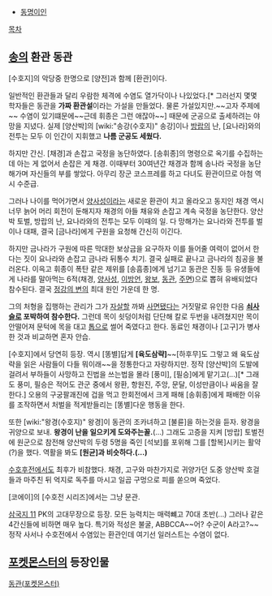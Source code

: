 * [[동명이인]]

[[목차]]

== [[송]]의 환관 동관 ==
[수호지]의 악당중 한명으로 [양전]과 함께 [환관]이다. 

일반적인 환관들과 달리 우람한 체격에 수염도 열가닥이나 나있었다.[* 그러선지 몇몇 학자들은 동관을 '''가짜 환관설'''이라는 가설을 만들었다. 물론 가설있지만.~~고자 주제에~~ 수염이 있기떄문에~~근데 휘종은 그런 애잖아~~] 때문에 군공으로 출세하려는 야망을 지녔다. 실제 [양산박]의 [wiki:"송강(수호지)" 송강]이나 [[방랍]]의 난, [요나라]와의 전투는 모두 이 인간이 지휘했고 '''나름 군공도 세웠다.'''

하지만 간신. [채경]과 손잡고 국정을 농단하였다. [송휘종]의 명령으로 옥기를 수집하는 데 아는 게 없어서 손잡은 게 채경. 이때부터 30여년간 채경과 함께 송나라 국정을 농단해가며 자신들의 부를 쌓았다. 아무리 장군 코스프레를 하고 다녀도 환관이므로 아첨 역시 수준급. 

그러나 나이를 먹어가면서 [[양사성]]이라는 새로운 환관이 치고 올라오고 동지인 채경 역시 너무 늙어 머리 회전이 둔해지자 채경의 아들 채유와 손잡고 계속 국정을 농단한다. 양산박 토벌, 방랍의 난, 요나라와의 전투는 모두 이때의 일. 다 망해가는 요나라와 전투를 벌이나 대패, 결국 [금나라]에게 구원을 요청해 간신히 이긴다. 

하지만 금나라가 구원에 따른 막대한 보상금을 요구하자 이를 들어줄 여력이 없어서 한다는 짓이 요나라와 손잡고 금나라 뒤통수 치기. 결국 실패로 끝나고 금나라의 침공을 불러온다. 이윽고 휘종이 폭탄 같은 제위를 [송흠종]에게 넘기고 동관은 진동 등 유생들에게 나라를 말아먹는 6적(채경, [[양사성]], [[이방언]], [[왕보]], [[동관]], [[주면]])으로 뽑혀 유배되었다 참수된다. 결국 [[정강의 변]]의 최대 원인 가운데 한 명. 

그의 처형을 집행하는 관리가 그가 [[자살]]할 까봐 [[사면]]됐다는 거짓말로 유인한 다음 '''[[쇠사슬]]로 포박하여 참수한다.''' 그런데 목이 쇳덩이처럼 단단해 칼로 두번을 내려쳤지만 목이 안떨어져 문턱에 목을 대고 [[톱]]으로 썰어 죽였다고 한다. 동료인 채경이나 [고구]가 병사한 것과 비교하면 혼자 안습.

[수호지]에서 당연히 등장. 역시 [똥별]답게 '''[육도삼략]'''~~[하후무]도 그렇고 왜 육도삼략을 읽은 사람들이 다들 뭐이래~~을 정통한다고 자랑하지만. 정작 [양산박]의 도발에 걸려서 부하들이 사망하고 진법을 쓰는법을 몰라 [풍미], [필승]에게 맡기고(...)[* 그래도 풍미, 필승은 적어도 관군 중에서 왕환, 항원진, 주앙, 문달, 이성만큼이나 싸움을 잘한다.] 오용의 구궁팔괘진에 겁을 먹고 한회전에서 크게 패해 [송휘종]에게 패배한 이유를 조작하면서 처벌을 적게받들리는 [똥별]다운 행동을 한다.

또한 [wiki:"왕경(수호지)" 왕경]이 동관의 조카녀하고 [불륜]을 하는것을 듣자. 왕경을 귀양으로 보내. '''왕경이 난을 일으키게 도와주는꼴.'''(...) 그래도 고증을 지켜 [방랍] 토벌전에 원군으로 참전해 양산박의 두령 5명을 죽인 [석보]를 포위해 그를 [할복]시키는 활약(?)을 했다. 역활을 봐도 '''[원균]과 비슷하다.(...)'''

[[수호후전]]에서도 최후가 비참했다. 채경, 고구와 마찬가지로 귀양가던 도중 양산박 호걸들과 마주친 뒤 억지로 독주를 마시고 일곱 구멍으로 피를 쏟으며 죽었다.

[코에이]의 [수호전 시리즈]에서는 그냥 문관.

[[삼국지 11]] PK의 고대무장으로 등장. 모든 능력치는 매력뺴고 70대 초반(...) 그러나 같은 4간신들에 비하면 매우 높다. 특기와 적성은 불굴, ABBCCA~~어? 수군이 A라고?~~ 정작 사서나 수호전에서 수염있는 환관인데 여기선 일러스트는 수염이 없다.

== [[포켓몬스터]]의 등장인물 ==
[[동관(포켓몬스터)]]
